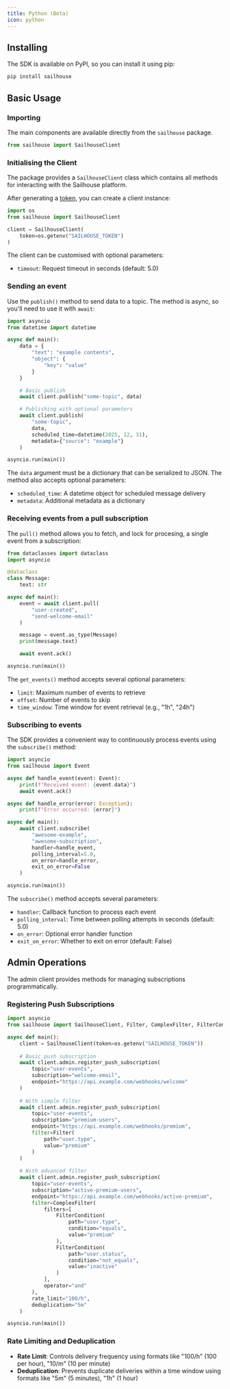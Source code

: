```yaml
---
title: Python (Beta)
icon: python
---
```


## Installing

The SDK is available on PyPI, so you can install it using pip:

```bash
pip install sailhouse
```

## Basic Usage

### Importing

The main components are available directly from the `sailhouse` package.

```python
from sailhouse import SailhouseClient
```

### Initialising the Client

The package provides a `SailhouseClient` class which contains all methods for interacting with the Sailhouse platform.

After generating a [token](/reference/tokens), you can create a client instance:

```python
import os
from sailhouse import SailhouseClient

client = SailhouseClient(
    token=os.getenv("SAILHOUSE_TOKEN")
)
```

The client can be customised with optional parameters:
- `timeout`: Request timeout in seconds (default: 5.0)

### Sending an event

Use the `publish()` method to send data to a topic. The method is async, so you'll need to use it with `await`:

```python
import asyncio
from datetime import datetime

async def main():
    data = {
        "text": "example contents",
        "object": {
            "key": "value"
        }
    }

    # Basic publish
    await client.publish("some-topic", data)

    # Publishing with optional parameters
    await client.publish(
        "some-topic",
        data,
        scheduled_time=datetime(2025, 12, 31),
        metadata={"source": "example"}
    )

asyncio.run(main())
```

The `data` argument must be a dictionary that can be serialized to JSON. The method also accepts optional parameters:
- `scheduled_time`: A datetime object for scheduled message delivery
- `metadata`: Additional metadata as a dictionary

### Receiving events from a pull subscription

The `pull()` method allows you to fetch, and lock for procesing, a single event from a subscription:

```python
from dataclasses import dataclass
import asyncio

@dataclass
class Message:
    text: str

async def main():
    event = await client.pull(
        "user-created",
        "send-welcome-email"
    )

    message = event.as_type(Message)
    print(message.text)

    await event.ack()

asyncio.run(main())
```

The `get_events()` method accepts several optional parameters:
- `limit`: Maximum number of events to retrieve
- `offset`: Number of events to skip
- `time_window`: Time window for event retrieval (e.g., "1h", "24h")

### Subscribing to events

The SDK provides a convenient way to continuously process events using the `subscribe()` method:

```python
import asyncio
from sailhouse import Event

async def handle_event(event: Event):
    print(f"Received event: {event.data}")
    await event.ack()

async def handle_error(error: Exception):
    print(f"Error occurred: {error}")

async def main():
    await client.subscribe(
        "awesome-example",
        "awesome-subscription",
        handler=handle_event,
        polling_interval=5.0,
        on_error=handle_error,
        exit_on_error=False
    )

asyncio.run(main())
```

The `subscribe()` method accepts several parameters:
- `handler`: Callback function to process each event
- `polling_interval`: Time between polling attempts in seconds (default: 5.0)
- `on_error`: Optional error handler function
- `exit_on_error`: Whether to exit on error (default: False)

## Admin Operations

The admin client provides methods for managing subscriptions programmatically.

### Registering Push Subscriptions

```python
import asyncio
from sailhouse import SailhouseClient, Filter, ComplexFilter, FilterCondition

async def main():
    client = SailhouseClient(token=os.getenv("SAILHOUSE_TOKEN"))
    
    # Basic push subscription
    await client.admin.register_push_subscription(
        topic="user-events",
        subscription="welcome-email", 
        endpoint="https://api.example.com/webhooks/welcome"
    )
    
    # With simple filter
    await client.admin.register_push_subscription(
        topic="user-events",
        subscription="premium-users",
        endpoint="https://api.example.com/webhooks/premium",
        filter=Filter(
            path="user.type",
            value="premium"
        )
    )
    
    # With advanced filter
    await client.admin.register_push_subscription(
        topic="user-events",
        subscription="active-premium-users",
        endpoint="https://api.example.com/webhooks/active-premium",
        filter=ComplexFilter(
            filters=[
                FilterCondition(
                    path="user.type",
                    condition="equals",
                    value="premium"
                ),
                FilterCondition(
                    path="user.status", 
                    condition="not_equals",
                    value="inactive"
                )
            ],
            operator="and"
        ),
        rate_limit="100/h",
        deduplication="5m"
    )

asyncio.run(main())
```

### Rate Limiting and Deduplication

- **Rate Limit**: Controls delivery frequency using formats like "100/h" (100 per hour), "10/m" (10 per minute)
- **Deduplication**: Prevents duplicate deliveries within a time window using formats like "5m" (5 minutes), "1h" (1 hour)
